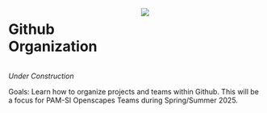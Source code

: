 ::: columns 
::: {.column width="50%"}

# Github Organization

::: 
::: {.column width="50%"}

![](images/githubTeamLogo.jpg)

:::
:::

*Under Construction*

Goals: Learn how to organize projects and teams within Github. This will be a focus for PAM-SI Openscapes Teams during Spring/Summer 2025.
